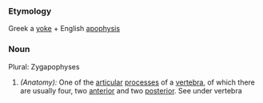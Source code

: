 ===Etymology===
Greek a [[yoke]] + English [[apophysis]]
===Noun===
Plural: Zygapophyses
#''(Anatomy):'' One of the [[articular]] [[process]]es of a [[vertebra]], of which there are usually four, two [[anterior]] and two [[posterior]].  See under vertebra